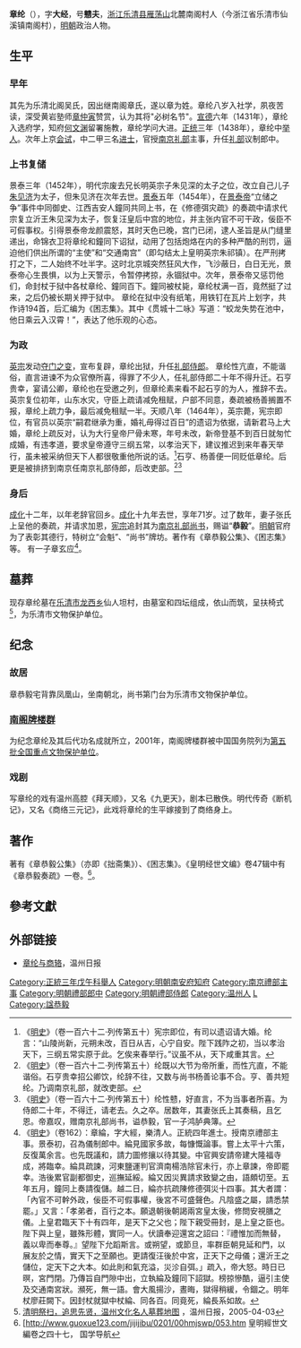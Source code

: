 {{for|其他名为章纶的人物|章纶 (消歧义)}}
{{明清人物信息框
| 姓名 = 章纶
| 原名 =
| 圖片名稱= 
| 圖片大小 =
| 圖片說明 = 
| 最高職務 = 禮部侍郎
| 國家 = 大明 
| 爵位 =
| 籍貫 = [[浙江|浙江]][[樂清縣|樂清縣]]
| 族裔 = 
| 字號 = 字大經，號戇夫
| 諡號 = 恭毅
| 出生日期 = 永樂十一年（1413年）
| 出生地點 = 
| 逝世日期 = 成化十九年（1483年）
| 逝世地點 =
| 墓葬 =
| 配偶 = 
| 親屬 = 
| 出身 =
* 正統四年己未科進士出身
| 經歷 =
| 著作 =  
}}
'''章纶'''（{{bd|1413年||1483年|catIdx=Z章}}），字'''大经'''，号'''戆夫'''，[[浙江|浙江]][[乐清县|乐清县]][[雁荡山|雁荡山]]北麓南阁村人（今浙江省乐清市仙溪镇南阁村），[[明朝|明朝]]政治人物。

== 生平 ==
===早年===
其先为乐清北阁吴氏，因出继南阁章氏，遂以章为姓。章纶八岁入社学，夙夜苦读，深受黄岩塾师[[章仲寅|章仲寅]]赞赏，认为其将"必树名节"。[[宣德|宣德]]六年（1431年），章纶入选府学，知府[[何文渊|何文渊]]留署施教，章纶学问大进。[[正统_(年号)|正统]]三年（1438年），章纶中[[举人|举人]]。次年上京[[会试|会试]]，中二甲三名[[进士|进士]]，官授[[南京|南京]][[礼部|礼部]]主事，升任[[礼部|礼部]]议制郎中。

===上书复储===
景泰三年（1452年），明代宗废去兄长明英宗子朱见深的太子之位，改立自己儿子[[朱见济|朱见济]]为太子，但朱见济在次年去世。[[景泰_(明朝)|景泰]]五年（1454年），在[[景泰帝|景泰帝]]“立储之争”事件中同御史、江西吉安人鐘同共同上书，在《修德弭灾疏》的奏疏中请求代宗复立沂王朱见深为太子，恢复汪皇后中宫的地位，并主张内官不可干政，佞臣不可假事权。引得景泰帝龙颜震怒，其时天色已晚，宫门已闭，逮人圣旨是从门缝里递出，命锦衣卫将章纶和鐘同下诏狱，动用了包括炮烙在内的多种严酷的刑罚，逼迫他们供出所谓的“主使”和“交通南宫”（即勾结太上皇明英宗朱祁镇）。在严刑拷打之下，二人始终不吐半字。这时北京城突然狂风大作，飞沙蔽日，白日无光，景泰帝心生畏惧，以为上天警示，令暂停拷掠，永锢狱中。次年，景泰帝又惩罚他们，命封杖于狱中各杖章纶、鐘同百下。鐘同被杖毙，章纶杖满一百，竟然挺了过来，之后仍被长期关押于狱中。
章纶在狱中没有纸笔，用铁钉在瓦片上划字，共作诗194首，后汇编为《困志集》。其中《贯城十二咏》写道：“蛟龙失势在池中，他日乘云入汉霄！”，表达了他乐观的心态。

===为政===
[[英宗|英宗]]发动[[夺门之变|夺门之变]]，宣布复辟，章纶出狱，升任[[礼部侍郎|礼部侍郎]]。
章纶性亢直，不能谐俗，直言进谏不为众官僚所喜，得罪了不少人，任礼部侍郎二十年不得升迁。石亨贵幸，宴请公卿，章纶也在受邀之列，但章纶素来看不起石亨的为人，推辞不去。英宗复位初年，山东水灾，守臣上疏请减免租赋，户部不同意，奏疏被杨善搁置不报，章纶上疏力争，最后减免租赋一半。天顺八年（1464年），英宗薨，宪宗即位，有官员以英宗“嗣君继承为重，婚礼毋得过百日”的遗诏为依据，请新君马上大婚，章纶上疏反对，认为大行皇帝尸骨未寒，年号未改，新帝登基不到百日就匆忙成婚，有违孝道，要求皇帝遵守三纲五常，以孝治天下，建议推迟到来年春天举行，虽未被采纳但天下人都很敬重他所说的话。<ref>《[[明史|明史]]》（卷一百六十二·列传第五十）宪宗即位，有司以遗诏请大婚。纶言：“山陵尚新，元朔未改，百日从吉，心宁自安。陛下践阼之初，当以孝治天下，三纲五常实原于此。乞俟来春举行。”议虽不从，天下咸重其言。</ref>石亨、杨善便一同贬低章纶。后更是被排挤到南京任南京礼部侍郎，后改吏部。<ref>《[[明史|明史]]》（卷一百六十二·列传第五十）纶既以大节为帝所重，而性亢直，不能谐俗。石亨贵幸招公卿饮，纶辞不往，又数与尚书杨善论事不合。亨、善共短纶。乃调南京礼部，就改吏部。</ref><ref>《[[明史|明史]]》（卷一百六十二·列传第五十）纶性戆，好直言，不为当事者所喜。为侍郎二十年，不得迁，请老去。久之卒。居数年，其妻张氏上其奏稿，且乞恩。帝嘉叹，赠南京礼部尚书，谥恭毅，官一子鸿胪典簿。</ref>

===身后===
[[成化|成化]]十二年，以年老辞官回乡。[[成化|成化]]十九年去世，享年71岁。过了数年，妻子张氏上呈他的奏疏，并请求加恩，[[宪宗|宪宗]]追封其为[[南京|南京]][[礼部|礼部]][[尚书|尚书]]，赐谥“'''恭毅'''”。[[明朝|明朝]]官府为了表彰其德行，特树立“会魁”、“尚书”牌坊。著作有《章恭毅公集》、《困志集》等。 有一子章玄应<ref>《[[明史|明史]]》（卷162）：章綸，字大經，樂清人。正統四年進士。授南京禮部主事。景泰初，召為儀制郎中。綸見國家多故，每慷慨論事。嘗上太平十六策，反復萬余言。也先既議和，請力圖修攘以待其變。中官興安請帝建大隆福寺成，將臨幸。綸具疏諫，河東鹽運判官濟南楊浩除官未行，亦上章諫，帝即罷幸。浩後累官副都御史，巡撫延綏。綸又因災異請求致變之由，語頗切至。五年五月，鐘同上奏請復儲。越二日，綸亦抗疏陳修德弭災十四事。其大者謂：「內官不可幹外政，佞臣不可假事權，後宮不可盛聲色。凡陰盛之屬，請悉禁罷。」又言：「孝弟者，百行之本。願退朝後朝謁兩宮皇太後，修問安視膳之儀。上皇君臨天下十有四年，是天下之父也；陛下親受冊封，是上皇之臣也。陛下與上皇，雖殊形體，實同一人。伏讀奉迎還宮之詔曰：『禮惟加而無替，義以卑而奉尊。』望陛下允蹈斯言。或朔望，或節旦，率群臣朝見延和門，以展友於之情，實天下之至願也。更請復汪後於中宮，正天下之母儀；還沂王之儲位，定天下之大本。如此則和氣充溢，災沴自弭。」疏入，帝大怒。時日已暝，宮門閉。乃傳旨自門隙中出，立執綸及鐘同下詔獄。榜掠慘酷，逼引主使及交通南宮狀。瀕死，無一語。會大風揚沙，晝晦，獄得稍緩，令錮之。明年杖廖莊闕下。因封杖就獄中杖綸、同各百。同竟死，綸長系如故。</ref>。

==墓葬==
现存章纶墓在[[乐清市|乐清市]][[龙西乡|龙西乡]]仙人坦村，由墓室和四坛组成，依山而筑，呈扶椅式<ref>[http://www.wzrb.com.cn/node2/node144/userobject8ai198377.html 清明祭扫，追思先贤，温州文化名人墓葬地图] {{webarchive|url=https://web.archive.org/web/20050506144638/http://www.wzrb.com.cn/node2/node144/userobject8ai198377.html |date=2005-05-06 }}，温州日报，2005-04-03</ref>，为乐清市文物保护单位。

==纪念==
===故居===
章恭毅宅背靠凤凰山，坐南朝北，尚书第门台为乐清市文物保护单位。
===[[南阁牌楼群|南阁牌楼群]]===
为纪念章纶及其后代功名成就所立，2001年，南阁牌楼群被中国国务院列为[[第五批全国重点文物保护单位|第五批全国重点文物保护单位]]。

===戏剧===
写章纶的戏有温州高腔《拜天顺》，又名《九更天》，剧本已散佚。明代传奇《断机记》，又名《商络三元记》，此戏将章纶的生平嫁接到了商络身上。
==著作==
著有《章恭毅公集》（亦即《拙斋集》）、《困志集》。《皇明经世文编》卷47辑中有《章恭毅奏疏》一卷。<ref>[http://www.guoxue123.com/jijijibu/0201/00hmjswp/053.htm {{Wayback|url=http://www.guoxue123.com/jijijibu/0201/00hmjswp/053.htm |date=20200818041953 }} 皇明經世文編卷之四十七，
国学导航</ref>。

==參考文獻==
{{wikisource|明史/卷162}}
{{Reflist}}

==外部链接==
*[http://rb.66wz.com/system/2008/02/19/100498236.shtml 章纶与商辂]{{dead link|date=2018年4月 |bot=InternetArchiveBot |fix-attempted=yes }}，温州日报

{{start box}}
{{s-off}}
{{s-before|[[姚旭|姚旭]]}}
{{s-title|明朝南安府知府|成化年間}}
{{s-after|[[張弼_(成化丙戌進士)|張弼]]}}
{{end box}}

{{正統四年己未科殿試金榜}}
{{規範控制}}
{{DEFAULTSORT:Zhang章}}
[[Category:正統三年戊午科舉人|Category:正統三年戊午科舉人]]
[[Category:明朝南安府知府|Category:明朝南安府知府]]
[[Category:南京禮部主事|Category:南京禮部主事]]
[[Category:明朝禮部郎中|Category:明朝禮部郎中]]
[[Category:明朝禮部侍郎|Category:明朝禮部侍郎]]
[[Category:温州人|Category:温州人]]
[[Category:章姓|L]]
[[Category:諡恭毅|Category:諡恭毅]]